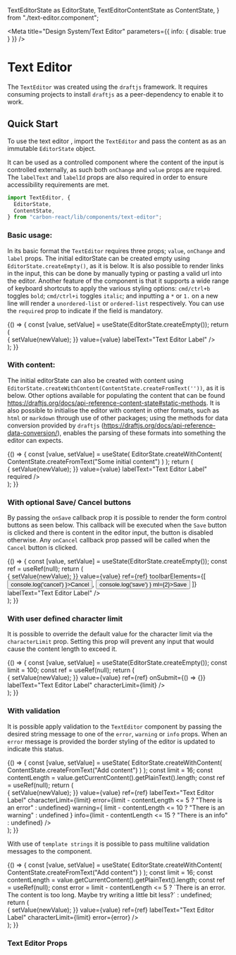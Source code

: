   TextEditorState as EditorState,
  TextEditorContentState as ContentState,
} from "./text-editor.component";

<Meta
  title="Design System/Text Editor"
  parameters={{ info: { disable: true } }}
/>

# Text Editor

The `TextEditor` was created using the `draftjs` framework. It requires consuming projects to install `draftjs` as a
peer-dependency to enable it to work.

## Quick Start

To use the text editor , import the `TextEditor` and pass the content as as an immutable `EditorState` object.

It can be used as a controlled component where the content of the input is controlled externally, as such both
`onChange` and `value` props are required. The `labelText` and `labelId` props are also required in order to ensure
accessibility requirements are met.

```jsx
import TextEditor, {
  EditorState,
  ContentState,
} from "carbon-react/lib/components/text-editor";
```

### Basic usage:

In its basic format the `TextEditor` requires three props; `value`, `onChange` and `label` props. The initial
editorState can be created empty using `EditorState.createEmpty()`, as it is below. It is also possible to render links
in the input, this can be done by manually typing or pasting a valid url into the editor. Another feature of the
component is that it supports a wide range of keyboard shortcuts to apply the various styling options: `cmd/ctrl+b`
toggles `bold`; `cmd/ctrl+i` toggles `italic`; and inputting a `*` or `1.` on a new line will render a
`unordered-list` or `ordered-list` respectively.
You can use the `required` prop to indicate if the field is mandatory.

<Preview>
  <Story name="basic">
    {() => {
      const [value, setValue] = useState(EditorState.createEmpty());
      return (
        <div style={{ padding: "4px" }}>
          <TextEditor
            onChange={(newValue) => {
              setValue(newValue);
            }}
            value={value}
            labelText="Text Editor Label"
          />
        </div>
      );
    }}
  </Story>
</Preview>

### With content:

The initial editorState can also be created with content using
`EditorState.createWithContent(ContentState.createFromText(''))`, as it is below. Other options available for
populating the content that can be found https://draftjs.org/docs/api-reference-content-state#static-methods.
It is also possible to initialise the editor with content in other formats, such as `html` or `markdown` through use of
other packages; using the methods for data conversion provided by `draftjs`
(https://draftjs.org/docs/api-reference-data-conversion/), enables the parsing of these formats into something the
editor can expects.

<Preview>
  <Story name="with content">
    {() => {
      const [value, setValue] = useState(
        EditorState.createWithContent(
          ContentState.createFromText("Some initial content")
        )
      );
      return (
        <div style={{ padding: "4px" }}>
          <TextEditor
            onChange={(newValue) => {
              setValue(newValue);
            }}
            value={value}
            labelText="Text Editor Label"
            required
          />
        </div>
      );
    }}
  </Story>
</Preview>

### With optional Save/ Cancel buttons

By passing the `onSave` callback prop it is possible to render the form control buttons as seen below. This callback
will be executed when the `Save` button is clicked and there is content in the editor input, the button is disabled
otherwise. Any `onCancel` callback prop passed will be called when the `Cancel` button is clicked.

<Preview>
  <Story name="with optional buttons">
    {() => {
      const [value, setValue] = useState(EditorState.createEmpty());
      const ref = useRef(null);
      return (
        <div style={{ padding: "4px" }}>
          <TextEditor
            onChange={(newValue) => {
              setValue(newValue);
            }}
            value={value}
            ref={ref}
            toolbarElements={[
              <Button buttonType="tertiary" onClick={ () => console.log('cancel') }>Cancel</Button>,
              <Button buttonType='primary' type="button" onClick={ () => console.log('save') } ml={2}>Save</Button>
            ]}
            labelText="Text Editor Label"
          />
        </div>
      );
    }}
  </Story>
</Preview>

### With user defined character limit

It is possible to override the default value for the character limit via the `characterLimit` prop. Setting this prop
will prevent any input that would cause the content length to exceed it.

<Preview>
  <Story
    name="with optional character limit"
    parameters={{ chromatic: { disable: true } }}
  >
    {() => {
      const [value, setValue] = useState(EditorState.createEmpty());
      const limit = 100;
      const ref = useRef(null);
      return (
        <div style={{ padding: "4px" }}>
          <TextEditor
            onChange={(newValue) => {
              setValue(newValue);
            }}
            value={value}
            ref={ref}
            onSubmit={() => {}}
            labelText="Text Editor Label"
            characterLimit={limit}
          />
        </div>
      );
    }}
  </Story>
</Preview>

### With validation

It is possible apply validation to the `TextEditor` component by passing the desired string message to one of the `error`,
`warning` or `info` props. When an `error` message is provided the border styling of the editor is updated to indicate
this status.

<Preview>
  <Story name="with validation">
    {() => {
      const [value, setValue] = useState(
        EditorState.createWithContent(
          ContentState.createFromText("Add content")
        )
      );
      const limit = 16;
      const contentLength = value.getCurrentContent().getPlainText().length;
      const ref = useRef(null);
      return (
        <div style={{ padding: "4px" }}>
          <TextEditor
            onChange={(newValue) => {
              setValue(newValue);
            }}
            value={value}
            ref={ref}
            labelText="Text Editor Label"
            characterLimit={limit}
            error={limit - contentLength <= 5 ? "There is an error" : undefined}
            warning={
              limit - contentLength <= 10 ? "There is an warning" : undefined
            }
            info={limit - contentLength <= 15 ? "There is an info" : undefined}
          />
        </div>
      );
    }}
  </Story>
</Preview>

With use of `template strings` it is possible to pass multiline validation messages to the component.

<Preview>
  <Story name="with multiline validation">
    {() => {
      const [value, setValue] = useState(
        EditorState.createWithContent(
          ContentState.createFromText("Add content")
        )
      );
      const limit = 16;
      const contentLength = value.getCurrentContent().getPlainText().length;
      const ref = useRef(null);
      const error =
        limit - contentLength <= 5
          ? `There is an error.
The content is too long.
Maybe try writing a little bit less?`
          : undefined;
      return (
        <div style={{ padding: "4px" }}>
          <TextEditor
            onChange={(newValue) => {
              setValue(newValue);
            }}
            value={value}
            ref={ref}
            labelText="Text Editor Label"
            characterLimit={limit}
            error={error}
          />
        </div>
      );
    }}
  </Story>
</Preview>

### Text Editor Props

<Props of={TextEditor} />
